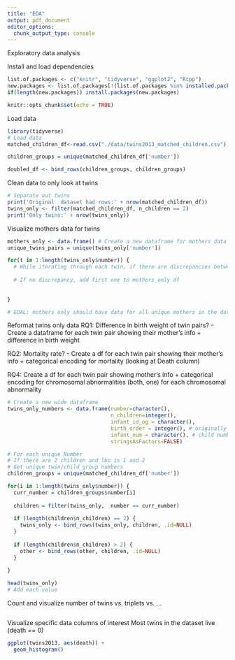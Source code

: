 ```yaml
---
title: "EDA"
output: pdf_document
editor_options: 
  chunk_output_type: console
---
```


Exploratory data analysis

Install and load dependencies
```r
list.of.packages <- c("knitr", "tidyverse", "ggplot2", "Rcpp")
new.packages <- list.of.packages[!(list.of.packages %in% installed.packages()[,"Package"])]
if(length(new.packages)) install.packages(new.packages)
```

```r
knitr::opts_chunk$set(echo = TRUE)
```

Load data
```r
library(tidyverse)
# Load data
matched_children_df<-read.csv("./data/twins2013_matched_children.csv")
```


```r
children_groups = unique(matched_children_df['number'])

doubled_df <- bind_rows(children_groups, children_groups)

```

Clean data to only look at twins
```r
# Separate out twins
print('Original  dataset had rows:' + nrow(matched_children_df))
twins_only <- filter(matched_children_df, n_children == 2)
print('Only twins:' + nrow(twins_only))
```

Visualize mothers data for twins
```r
mothers_only <- data.frame() # Create a new dataframe for mothers data only
unique_twins_pairs = unique(twins_only['number'])

for(t in 1:length(twins_only$number)) {
  # While iterating through each twin, if there are discrepancies between mothers data, random choose which row of data to use
  
  # If no discrepancy, add first one to mothers_only df
  
  
}

# GOAL: mothers only should have data for all unique mothers in the dataset, easy for us to create bar charts giving an overview of the mothers health
```

Reformat twins only data
RQ1: Difference in birth weight of twin pairs? - Create a dataframe for each twin pair showing their mother's info + difference in birth weight

RQ2: Mortality rate? - Create  a df for each twin pair showing their mother's info + categorical encoding for mortality (looking at Death column)

RQ4: Create a df for each twin pair showing mother's info + categorical encoding for chromosomal abnormalities (both, one) for each chromosomal abnormality
```r
# Create a new wide dataframe
twins_only_numbers <- data.frame(number=character(),
                                 n_children=integer(),
                                 infant_id_og = character(), 
                                 birth_order = integer(), # originally called "lbo"
                                 infant_num = character(), # child number we create
                                 stringsAsFactors=FALSE) 

# For each unique Number
# If there are 2 children and lbo is 1 and 2
# Get unique twin/child group numbers
children_groups = unique(matched_children_df['number'])

for(i in 1:length(twins_only$number)) {
  curr_number = children_groups$number[i]
  
  children = filter(twins_only,  number == curr_number)
  
  if (length(children$n_children) == 2) {
    twins_only <- bind_rows(twins_only, children, .id=NULL)
  }
  
  if (length(children$n_children) > 2) {
    other <- bind_rows(other, children, .id=NULL)
  }
    
}

head(twins_only)
# Add each value 
```



Count and visualize number of twins vs. triplets vs. ...
```r

```

Visualize specific data columns of interest
Most twins in the dataset live (death == 0)
```r
ggplot(twins2013, aes(death)) +
  geom_histogram()
```